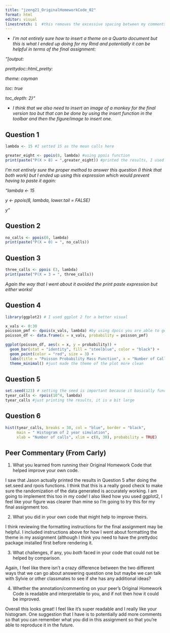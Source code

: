 ```yaml
---
title: "jzeng21_OriginalHomeworkCode_02"
format: html
editor: visual
linestretch: 1  #this removes the excessive spacing between my comments
---
```


-   *I'm not entirely sure how to insert a theme on a Quarto document but this is what I ended up doing for my Rmd and potentially it can be helpful in terms of the final assignment:*

*"\[output:*

*prettydoc::html_pretty:*

*theme: cayman*

*toc: true*

*toc_depth: 2}"*

-   *I think that we also need to insert an image of a monkey for the final version too but that can be done by using the insert function in the toolbar and then the figure/image to insert one.*

## Question 1

```r
lambda <- 15 #I setted 15 as the mean calls here

greater_eight <- ppois(8, lambda) #using ppois function 
print(paste("P(X > 8) = ",greater_eight)) #printed the results, I used print paste because there is both a string and numerical value in the print so it needs to be able to take both types.
```

*I'm not entirely sure the proper method to answer this question (I think that both work) but I ended up using this expression which would prevent having to paste it again:*

*"lambda \<- 15*

*y \<- ppois(8, lambda, lower.tail = FALSE)*

*y"*

## Question 2

```r
no_calls <- ppois(0, lambda)
print(paste("P(X = 0) = ", no_calls))
```

## Question 3

```r
three_calls <- ppois (3, lambda)
print(paste("P(X = 3 = ", three_calls))
```

*Again the way that I went about it avoided the print paste expression but either works!*

## Question 4

```r
library(ggplot2) # I used ggplot 2 for a better visual

x_vals <- 0:30
poisson_pmf <- dpois(x_vals, lambda) #by using dpois you are able to get the exact values of x_vals, ppois would have given the probabilties against another x value
poisson_df <- data.frame(x = x_vals, probability = poisson_pmf)

ggplot(poisson_df, aes(x = x, y = probability)) +
  geom_bar(stat = "identity", fill = "steelblue", color = "black") + 
  geom_point(color = "red", size = 3) +  
  labs(title = "Poisson Probability Mass Function", x = "Number of Calls", y = "Probability") + #labs just means labels
  theme_minimal() #just made the theme of the plot more clean 


```

## Question 5

```r
set.seed(123) # setting the seed is important because it basically functions as a limiter to the randomization. If you don't set the seed you will baisically get random numbers everytime
tyear_calls <- rpois(10^4, lambda) 
tyear_calls #just printing the results, it is a bit large
```

## Question 6

```r
hist(tyear_calls, breaks = 30, col = "blue", border = "black",
     main = " Histogram of 2 year simulation",
     xlab = "Number of calls", xlim = c(0, 30), probability = TRUE)
```

## Peer Commentary (From Carly)

1.  What you learned from running their Original Homework Code that helped improve your own code.

I saw that Jason actually printed the results in Question 5 after doing the set.seed and rpois functions. I think that this is a really good check to make sure the randomization of the data generated is accurately working. I am going to implement this too in my code! I also liked how you used ggplot2, I feel like your figure was clearer than mine so I'm going to try this for my final assignment too.

2.  What you did in your own code that might help to improve theirs.

I think reviewing the formatting instructions for the final assignment may be helpful. I included instructions above for how I went about formatting the theme in my assignment (although I think you need to have the prettydoc package installed first before rendering it.

3.  What challenges, if any, you *both* faced in your code that could not be helped by comparison.

Again, I feel like there isn't a crazy difference between the two different ways that we can go about answering question one but maybe we can talk with Sylvie or other classmates to see if she has any additional ideas?

4.  Whether the annotation/commenting on your peer’s Original Homework Code is readable and interpretable to you, and if not then how it could be improved.

Overall this looks great! I feel like it's super readable and I really like your histogram. One suggestion that I have is to potentially add more comments so that you can remember what you did in this assignment so that you're able to reproduce it in the future.
